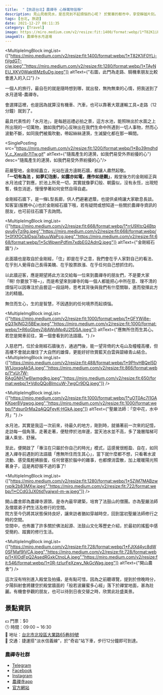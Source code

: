 ```yaml
---
title:  "【旅遊台北】農禪寺 心靜萬物皆靜"
description: 見山見樹見水，是否見到不起煩惱的心呢？ 於繁華的都市中，享受靜謐片刻。
tags: [台北, 旅遊]
date: 2021-12-27 08:11:35
category: [Travel]
image: https://miro.medium.com/v2/resize:fit:1400/format:webp/1*T82K1iF0YLi-tVgdGT-cjw.jpeg
imageAlt: 農禪寺水月道場
---
```


<MultipleImgBlock imgList={["https://miro.medium.com/v2/resize:fit:1400/format:webp/1*T82K1iF0YLi-tVgdGT-cjw.jpeg","https://miro.medium.com/v2/resize:fit:1280/format:webp/1*TAyNEU_XKV0Wakt8Mz6uDg.jpeg"]} altText={"右圖，此門為走路、騎機車朋友比較會進入的入口"} />

<SinglePostImg src="https://miro.medium.com/v2/resize:fit:722/format:webp/1*y_3n3_9v2WKwS5s7N0Ehmg.jpeg" />


一個人的旅行，最自在的就是隨時想到哪，就出發，無拘無束的心情，把我送到了 水月道場-農禪寺。

會選擇這裡，也是因為就算沒有機車、汽車，也可以靠著大眾運輸工具+走路（12分鐘）就到了。

最具代表性的「水月池」，是每趟巡禮必拍之景，這方水池，能照映出於水面之上所出現的一切萬物，猶如我們的心反映出在我們生命中所遇到一切人事物，然而心波動不斷，如同我們被風吹動，帶起絲絲漣漪，生滅變化都在那一瞬間。


<SinglePostImg src="https://miro.medium.com/v2/resize:fit:1200/format:webp/1*Bo39mdhdV_c_Xwui8r7lTw.gif" altText={"隨風產生的漣漪，如我們易受外界紛擾的心"} desc="隨風產生的漣漪，如我們易受外界紛擾的心"/>

莊嚴聖地，金剛經矗立，光站在遠方遠眺石牆，都讓人肅然起敬。<br/>
**「一切有為法 ，如夢幻泡影，如露亦如電，應作如是觀」**，殿堂後方的金剛經正與水月池成了對應，於池上所見一切，其實就像夢幻般、朝露似，沒有永恆，出現短暫，倏忽消逝，慢慢學著如何安然自得自處。

金剛經石牆下，是一條L型長廊，供人們避暑遮蔭，也提供桌椅讓大家歇息長談。知客室(服務中心)也於金剛經石牆下哦，若有疑問或想知道一些關於農禪寺資訊的朋友，也可前往石牆下去詢問。

<MultipleImgBlock imgList={["https://miro.medium.com/v2/resize:fit:668/format:webp/1*rrU9XtcQ4Btpqyu6yTzi9g.jpeg","https://miro.medium.com/v2/resize:fit:668/format:webp/1*0fXfOCblDsqj7abuuWaPcg.jpeg","https://miro.medium.com/v2/resize:fit:668/format:webp/1*5cWpwnPdfim7xdbEG2AdnQ.jpeg"]} altText={"金剛經石牆"} />

此面牆也是取自於金剛經，「住」即是在乎之意，我們會在乎人家對自己的看法、在乎別人覺得自己長得美醜、在乎股票跌漲、在乎任何自己想抓住的。

以此牆迎客，應是期望將此方法交給每一位來到農禪寺的朋友們，不是要大家「啊! 你要放下呀~」，而是希望來到禪寺的每一個人都能把心中所在意、理不清的煩惱可以因專注於品嘗這一段話時，思考其背後與我們有什麼關聯，進而發揮此方法的精髓。

無住而生心，生的是智慧，不因遇到的任何境界而起煩惱。

<MultipleImgBlock imgList={["https://miro.medium.com/v2/resize:fit:1000/format:webp/1*GFYWj8e-eQ31klNG2j5BEw.jpeg","https://miro.medium.com/v2/resize:fit:1000/format:webp/1*R6oGbeyZj8AWoMp4U2fDSA.jpeg"]} altText={"應無所住而生其心。若您是開車前往，第一個會看到的法語牆。"} />

入慈悲門，位於金剛經石牆後方，通過門後，能一望背倚的大屯山及幢幢高樓，但高樓不會就此擋住了大自然的雄偉，更能好好欣賞藍天白雲與碧綠青山結合。
<MultipleImgBlock imgList={["https://miro.medium.com/v2/resize:fit:488/format:webp/1*9PhvHBQel5DW1JoxsgAk5A.jpeg","https://miro.medium.com/v2/resize:fit:866/format:webp/1*xUr7W-RAgGNH7w6Iwmgdkg.jpeg","https://miro.medium.com/v2/resize:fit:650/format:webp/1*VdIoQQoBImcuW-7wgCr9DQ.jpeg"]} />

<MultipleImgBlock imgList={["https://miro.medium.com/v2/resize:fit:1000/format:webp/1*uOT0Ac7I1GAKKoer8Vgwog.jpeg","https://miro.medium.com/v2/resize:fit:1000/format:webp/1*dsur0rMa2qAQQFeyK-HGkA.jpeg"]} altText={"聖嚴法師：「空中花，水中月」"} />

水月池，其實是我這一次前來，待最久的地方，剛到時，就循著前一次來的記憶，走訪每一個角落，走著走著，便駐停於池岸邊，當天池水並不高，多了幾層階梯可讓人乘坐、舒展。

至此，便開啟了「專注在只屬於你自己的時光」模式，這感覺很輕盈、自在，如同進入禪寺前遇到的法語牆「應無所住而生其心」，當下就什麼都不想，只看著水波流動、感受風輕拂臉蛋，任何曾塞於腦中的雜事，也都煙消雲散，加上暖暖陽光照著身子，這是再舒服不過的事了!

<MultipleImgBlock imgList={["https://miro.medium.com/v2/resize:fit:1280/format:webp/1*5ZjM7MABzwrvplk2b83MXw.jpeg","https://miro.medium.com/v2/resize:fit:722/format:webp/1*CCdG3JX0tid1yajwxI-m-w.jpeg"]} />

開山農舍即為農禪寺源頭，是寺內最早建築，培育了法鼓山的僧團。亦為聖嚴法師及僧眾弟子們生活及修行的空間。<br/>
院方至今仍將其狀態保持良好，讓來訪者猶如穿越時空，回到當初聖嚴法師修行之時的空間。<br/>
空間中，也佈置了許多關於佛法起源、法鼓山文化等歷史介紹，於最初的搖籃中感受簡約、踏實的修行生活。

<MultipleImgBlock imgList={["https://miro.medium.com/v2/resize:fit:728/format:webp/1*FJtXd4yc8dW0SFMaf9lVCA.jpeg","https://miro.medium.com/v2/resize:fit:728/format:webp/1*XIOdFpQ2AsedRGxkCtnoLA.jpeg","https://miro.medium.com/v2/resize:fit:546/format:webp/1*0R-tzIurFeXzwy_NkGcWag.jpeg"]} altText={"開山農舍"} />

這次沒有特別進入殿堂及拍攝，是有點可惜，因為之前聽導覽，提到於傍晚時分，夕陽斜射會將鏤空於殿堂牆面的「般若波羅蜜多心經」落下於禪堂地面，甚為壯麗。有機會參觀的朋友，也可以待到日夜交替之時，欣賞此壯盛美景。

## 景點資訊
💵 門票：$0<br/>
🕒 時間：09:00 ~ 16:30<br/>
📍 地址：[台北市北投區大業路65巷89號](https://maps.app.goo.gl/tQmDMN6jCQQkuZqz6)<br/>
🚗 交通：捷運搭"淡水信義線"，於"奇岩"站下車，步行12分鐘即可到達。

### 農禪寺社群
- [Telegram](https://t.me/ddmncm)
- [Facebook](https://www.facebook.com/ncm.ddm)
- [Instagram](https://www.instagram.com/ddmncm)
- [農禪寺app](https://ncm.ddm.org.tw/xchome?xsmsid=0L006586789644685307)
- [官方網站](https://ncm.ddm.org.tw/)
